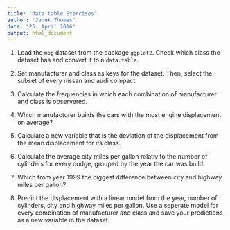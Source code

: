 ```yaml
---
title: "data.table Exercises"
author: "Janek Thomas"
date: "25. April 2016"
output: html_document
---
```


1. Load the `mpg` dataset from the package `ggplot2`. Check which class the dataset has and 
    convert it to a `data.table`.
    
2. Set manufacturer and class as keys for the dataset. Then, select the subset of every nissan and
audi compact.
    
3. Calculate the frequencies in which each combination of manufacturer and class is 
    observered.
    
4.  Which manufacturer builds the cars with the most engine displacement on average?
    
5. Calculate a new variable that is the deviation of the displacement from the mean 
    displacement for its class.
    
6.  Calculate the average city miles per gallon relativ to the number of cylinders for every dodge, 
    grouped by the year the car was build.
    
7.  Which from year 1999 the biggest difference between city and highway miles per gallon?
    
8.  Predict the displacement with a linear model from the year, number of cylinders, city and 
    highway miles per gallon. Use a seperate model for every combination of manufacturer and class
    and save your predictions as a new variable in the dataset.
   

